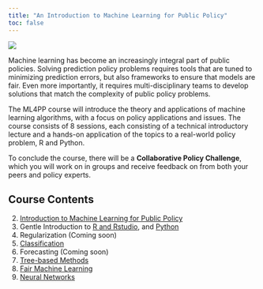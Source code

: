 ```yaml
---
title: "An Introduction to Machine Learning for Public Policy"
toc: false
---
```


![](assets/ML4PP.png){fig-align="center"}

Machine learning has become an increasingly integral part of public policies. Solving prediction policy problems requires tools that are tuned to minimizing prediction errors, but also frameworks to ensure that models are fair. Even more importantly, it requires multi-disciplinary teams to develop solutions that match the complexity of public policy problems.

The ML4PP course will introduce the theory and applications of machine learning algorithms, with a focus on policy applications and issues. The course consists of 8 sessions, each consisting of a technical introductory lecture and a hands-on application of the topics to a real-world policy problem, R and Python.

To conclude the course, there will be a **Collaborative Policy Challenge**, which you will work on in groups and receive feedback on from both your peers and policy experts.

## Course Contents

2.  [Introduction to Machine Learning for Public Policy](/introduction.qmd)
1.  Gentle Introduction to [R and Rstudio](r-intro.qmd), and [Python](/python-intro.qmd)
3.  Regularization (Coming soon)
4.  [Classification](classification.qmd)
5.  Forecasting (Coming soon)
6.  [Tree-based Methods](treebasedmodels.qmd)
7.  [Fair Machine Learning](fairml.qmd)
8.  [Neural Networks](neuralNets.qmd)
